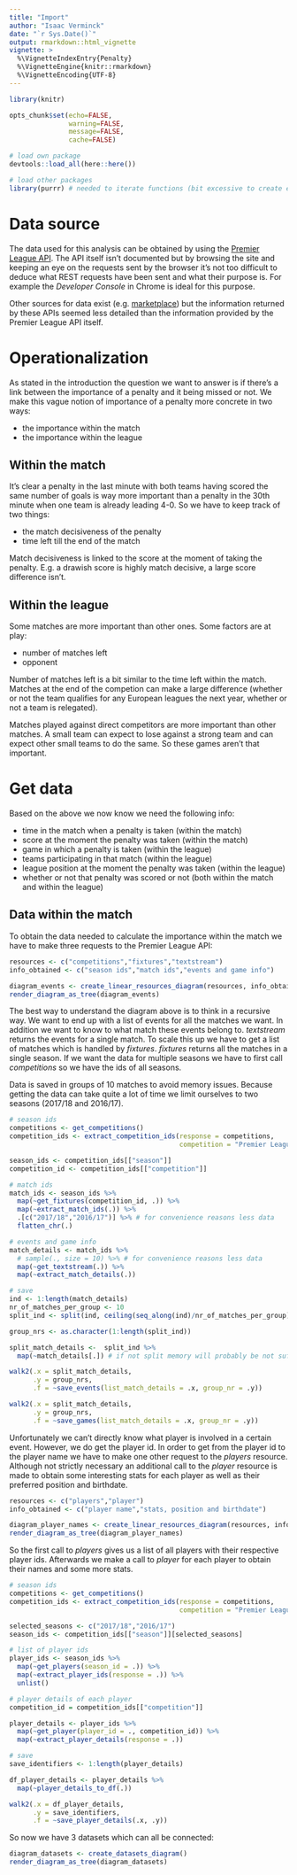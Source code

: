 ```yaml
---
title: "Import"
author: "Isaac Verminck"
date: "`r Sys.Date()`"
output: rmarkdown::html_vignette
vignette: >
  %\VignetteIndexEntry{Penalty}
  %\VignetteEngine{knitr::rmarkdown}
  %\VignetteEncoding{UTF-8}
---
```


```r

library(knitr)

opts_chunk$set(echo=FALSE,
               warning=FALSE,
               message=FALSE,
               cache=FALSE)

```

```r

# load own package
devtools::load_all(here::here())

# load other packages
library(purrr) # needed to iterate functions (bit excessive to create extra functions to handle this + it's important to see the flow)

```


# Data source

The data used for this analysis can be obtained by using the [Premier League API](https://footballapi.pulselive.com/football). The API itself isn't documented but by browsing the site and keeping an eye on the requests sent by the browser it's not too difficult to deduce what REST requests have been sent and what their purpose is. For example the *Developer Console* in Chrome is ideal for this purpose.

Other sources for data exist (e.g. [marketplace](https://market.mashape.com/heisenbug/premier-league-live-scores)) but the information returned by these APIs seemed less detailed than the information provided by the Premier League API itself.

# Operationalization

As stated in the introduction the question we want to answer is if there's a link between the importance of a penalty and it being missed or not.
We make this vague notion of importance of a penalty more concrete in two ways:

* the importance within the match
* the importance within the league

## Within the match

It's clear a penalty in the last minute with both teams having scored the same number of goals is way more important than a penalty in the 30th minute when one team is already leading 4-0. So we have to keep track of two things:

* the match decisiveness of the penalty
* time left till the end of the match

Match decisiveness is linked to the score at the moment of taking the penalty. E.g. a drawish score is highly match decisive, a large score difference isn't.

## Within the league

Some matches are more important than other ones. Some factors are at play:

* number of matches left 
* opponent

Number of matches left is a bit similar to the time left within the match. Matches at the end of the competion can make a large difference (whether or not the team qualifies for any European leagues the next year, whether or not a team is relegated). 

Matches played against direct competitors are more important than other matches. A small team can expect to lose against a strong team and can expect other small teams to do the same. So these games aren't that important. 

# Get data

Based on the above we now know we need the following info:

* time in the match when a penalty is taken (within the match)
* score at the moment the penalty was taken (within the match)
* game in which a penalty is taken (within the league)
* teams participating in that match (within the league)
* league position at the moment the penalty was taken (within the league)
* whether or not that penalty was scored or not (both within the match and within the league)

## Data within the match

To obtain the data needed to calculate the importance within the match we have to make three requests to the Premier League API:

```r

resources <- c("competitions","fixtures","textstream")
info_obtained <- c("season ids","match ids","events and game info")

diagram_events <- create_linear_resources_diagram(resources, info_obtained)
render_diagram_as_tree(diagram_events)

```

The best way to understand the diagram above is to think in a recursive way. We want to end up with a list of events for all the matches we want. In addition we want to know to what match these events belong to. *textstream* returns the events for a single match. To scale this up we have to get a list of matches which is handled by *fixtures*. *fixtures* returns all the matches in a single season. If we want the data for multiple seasons we have to first call *competitions* so we have the ids of all seasons.

Data is saved in groups of 10 matches to avoid memory issues. Because getting the data can take quite a lot of time we limit ourselves to two seasons (2017/18 and 2016/17). 

```r

# season ids
competitions <- get_competitions()
competition_ids <- extract_competition_ids(response = competitions,
                                           competition = "Premier League")

season_ids <- competition_ids[["season"]]
competition_id <- competition_ids[["competition"]]

# match ids
match_ids <- season_ids %>%
  map(~get_fixtures(competition_id, .)) %>%
  map(~extract_match_ids(.)) %>%
  .[c("2017/18","2016/17")] %>% # for convenience reasons less data
  flatten_chr(.)

# events and game info
match_details <- match_ids %>%
  # sample(., size = 10) %>% # for convenience reasons less data
  map(~get_textstream(.)) %>%
  map(~extract_match_details(.))

# save
ind <- 1:length(match_details)
nr_of_matches_per_group <- 10
split_ind <- split(ind, ceiling(seq_along(ind)/nr_of_matches_per_group))

group_nrs <- as.character(1:length(split_ind))

split_match_details <-  split_ind %>%
  map(~match_details[.]) # if not split memory will probably be not sufficient enough

walk2(.x = split_match_details,
      .y = group_nrs,
      .f = ~save_events(list_match_details = .x, group_nr = .y))

walk2(.x = split_match_details,
      .y = group_nrs,
      .f = ~save_games(list_match_details = .x, group_nr = .y))

```

Unfortunately we can't directly know what player is involved in a certain event. However, we do get the player id. In order to get from the player id to the player name we have to make one other request to the *players* resource. Although not strictly necessary an additional call to the *player* resource is made to obtain some interesting stats for each player as well as their preferred position and birthdate.

```r

resources <- c("players","player")
info_obtained <- c("player name","stats, position and birthdate")

diagram_player_names <- create_linear_resources_diagram(resources, info_obtained)
render_diagram_as_tree(diagram_player_names)

```


So the first call to *players* gives us a list of all players with their respective player ids. Afterwards we make a call to *player* for each player to obtain their names and some more stats.

```r

# season ids
competitions <- get_competitions()
competition_ids <- extract_competition_ids(response = competitions,
                                           competition = "Premier League")

selected_seasons <- c("2017/18","2016/17")
season_ids <- competition_ids[["season"]][selected_seasons]

# list of player ids
player_ids <- season_ids %>% 
  map(~get_players(season_id = .)) %>% 
  map(~extract_player_ids(response = .)) %>% 
  unlist()

# player details of each player
competition_id = competition_ids[["competition"]]

player_details <- player_ids %>%
  map(~get_player(player_id = ., competition_id)) %>%
  map(~extract_player_details(response = .))

# save
save_identifiers <- 1:length(player_details)

df_player_details <- player_details %>% 
  map(~player_details_to_df(.))

walk2(.x = df_player_details,
      .y = save_identifiers,
      .f = ~save_player_details(.x, .y))

```

So now we have 3 datasets which can all be connected:

```r
diagram_datasets <- create_datasets_diagram()
render_diagram_as_tree(diagram_datasets)


```

